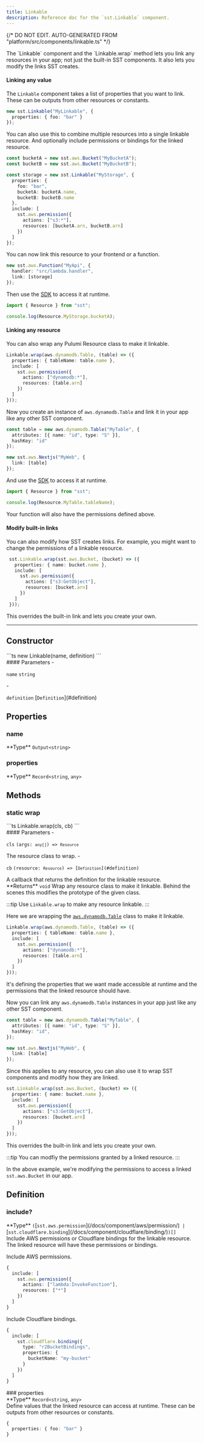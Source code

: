 ```yaml
---
title: Linkable
description: Reference doc for the `sst.Linkable` component.
---
```


{/* DO NOT EDIT. AUTO-GENERATED FROM "platform/src/components/linkable.ts" */}


<div class="tsdoc">

<Section type="about">
The `Linkable` component and the `Linkable.wrap` method lets you link any resources in your
app; not just the built-in SST components. It also lets you modify the links SST creates.

#### Linking any value

The `Linkable` component takes a list of properties that you want to link. These can be
outputs from other resources or constants.

```ts title="sst.config.ts"
new sst.Linkable("MyLinkable", {
  properties: { foo: "bar" }
});
```

You can also use this to combine multiple resources into a single linkable resource. And
optionally include permissions or bindings for the linked resource.

```ts title="sst.config.ts"
const bucketA = new sst.aws.Bucket("MyBucketA");
const bucketB = new sst.aws.Bucket("MyBucketB");

const storage = new sst.Linkable("MyStorage", {
  properties: {
    foo: "bar",
    bucketA: bucketA.name,
    bucketB: bucketB.name
  },
  include: [
    sst.aws.permission({
      actions: ["s3:*"],
      resources: [bucketA.arn, bucketB.arn]
    })
  ]
});
```

You can now link this resource to your frontend or a function.

```ts title="sst.config.ts" {3}
new sst.aws.Function("MyApi", {
  handler: "src/lambda.handler",
  link: [storage]
});
```

Then use the [SDK](/docs/reference/sdk/) to access it at runtime.

```js title="src/lambda.ts"
import { Resource } from "sst";

console.log(Resource.MyStorage.bucketA);
```

#### Linking any resource

You can also wrap any Pulumi Resource class to make it linkable.

```ts title="sst.config.ts"
Linkable.wrap(aws.dynamodb.Table, (table) => ({
  properties: { tableName: table.name },
  include: [
    sst.aws.permission({
      actions: ["dynamodb:*"],
      resources: [table.arn]
    })
  ]
}));
```

Now you create an instance of `aws.dynamodb.Table` and link it in your app like any other SST
component.

```ts title="sst.config.ts" {7}
const table = new aws.dynamodb.Table("MyTable", {
  attributes: [{ name: "id", type: "S" }],
  hashKey: "id"
});

new sst.aws.Nextjs("MyWeb", {
  link: [table]
});
```

And use the [SDK](/docs/reference/sdk/) to access it at runtime.

```js title="app/page.tsx"
import { Resource } from "sst";

console.log(Resource.MyTable.tableName);
```

Your function will also have the permissions defined above.

#### Modify built-in links

You can also modify how SST creates links. For example, you might want to change the
permissions of a linkable resource.

```ts title="sst.config.ts" "sst.aws.Bucket"
 sst.Linkable.wrap(sst.aws.Bucket, (bucket) => ({
   properties: { name: bucket.name },
   include: [
     sst.aws.permission({
       actions: ["s3:GetObject"],
       resources: [bucket.arn]
     })
   ]
 }));
```

This overrides the built-in link and lets you create your own.
</Section>

---

## Constructor

<Segment>
<Section type="signature">
```ts
new Linkable(name, definition)
```
</Section>

<Section type="parameters">
#### Parameters
- <p><code class="key">name</code> <code class="primitive">string</code></p>
- <p><code class="key">definition</code> [<code class="type">Definition</code>](#definition)</p>
</Section>
</Segment>

## Properties

### name
<Segment>
<Section type="parameters">
<InlineSection>
**Type** <code class="primitive">Output</code><code class="symbol">&lt;</code><code class="primitive">string</code><code class="symbol">&gt;</code>
</InlineSection>
</Section>
</Segment>

### properties
<Segment>
<Section type="parameters">
<InlineSection>
**Type** <code class="primitive">Record</code><code class="symbol">&lt;</code><code class="primitive">string</code>, <code class="primitive">any</code><code class="symbol">&gt;</code>
</InlineSection>
</Section>
</Segment>

## Methods

### static wrap
<Segment>
<Section type="signature">
```ts
Linkable.wrap(cls, cb)
```
</Section>

<Section type="parameters">
#### Parameters
- <p><code class="key">cls</code> <code class="primitive">(args: <code class="primitive">any</code><code class="symbol">[]</code>) => <code class="type">Resource</code></code></p>
The resource class to wrap.
- <p><code class="key">cb</code> <code class="primitive">(resource: <code class="type">Resource</code>) => [<code class="type">Definition</code>](#definition)</code></p>
A callback that returns the definition for the linkable resource.
</Section>

<InlineSection>
**Returns** <code class="primitive">void</code>
</InlineSection>
Wrap any resource class to make it linkable. Behind the scenes this modifies the
prototype of the given class.

:::tip
Use `Linkable.wrap` to make any resource linkable.
:::

Here we are wrapping the [`aws.dynamodb.Table`](https://www.pulumi.com/registry/packages/aws/api-docs/dynamodb/table/)
class to make it linkable.

```ts title="sst.config.ts"
Linkable.wrap(aws.dynamodb.Table, (table) => ({
  properties: { tableName: table.name },
  include: [
    sst.aws.permission({
      actions: ["dynamodb:*"],
      resources: [table.arn]
    })
  ]
}));
```

It's defining the properties that we want made accessible at runtime and the permissions
that the linked resource should have.

Now you can link any `aws.dynamodb.Table` instances in your app just like any other SST
component.

```ts title="sst.config.ts" {7}
const table = new aws.dynamodb.Table("MyTable", {
  attributes: [{ name: "id", type: "S" }],
  hashKey: "id",
});

new sst.aws.Nextjs("MyWeb", {
  link: [table]
});
```

Since this applies to any resource, you can also use it to wrap SST components and modify
how they are linked.

```ts title="sst.config.ts" "sst.aws.Bucket"
sst.Linkable.wrap(sst.aws.Bucket, (bucket) => ({
  properties: { name: bucket.name },
  include: [
    sst.aws.permission({
      actions: ["s3:GetObject"],
      resources: [bucket.arn]
    })
  ]
}));
```

This overrides the built-in link and lets you create your own.

:::tip
You can modfiy the permissions granted by a linked resource.
:::

In the above example, we're modifying the permissions to access a linked `sst.aws.Bucket`
in our app.
</Segment>

## Definition
### include?
<Segment>
<Section type="parameters">
<InlineSection>
**Type** <code class="symbol">(</code>[<code class="type">sst.aws.permission</code>](/docs/component/aws/permission/)<code class="symbol"> | </code>[<code class="type">sst.cloudflare.binding</code>](/docs/component/cloudflare/binding/)<code class="symbol">)[]</code>
</InlineSection>
</Section>
Include AWS permissions or Cloudflare bindings for the linkable resource. The linked
resource will have these permissions or bindings.

Include AWS permissions.

```ts
{
  include: [
    sst.aws.permission({
      actions: ["lambda:InvokeFunction"],
      resources: ["*"]
    })
  ]
}
```

Include Cloudflare bindings.

```ts
{
  include: [
    sst.cloudflare.binding({
      type: "r2BucketBindings",
      properties: {
        bucketName: "my-bucket"
      }
    })
  ]
}
```
</Segment>
### properties
<Segment>
<Section type="parameters">
<InlineSection>
**Type** <code class="primitive">Record</code><code class="symbol">&lt;</code><code class="primitive">string</code>, <code class="primitive">any</code><code class="symbol">&gt;</code>
</InlineSection>
</Section>
Define values that the linked resource can access at runtime. These can be outputs
from other resources or constants.

```ts
{
  properties: { foo: "bar" }
}
```
</Segment>
</div>